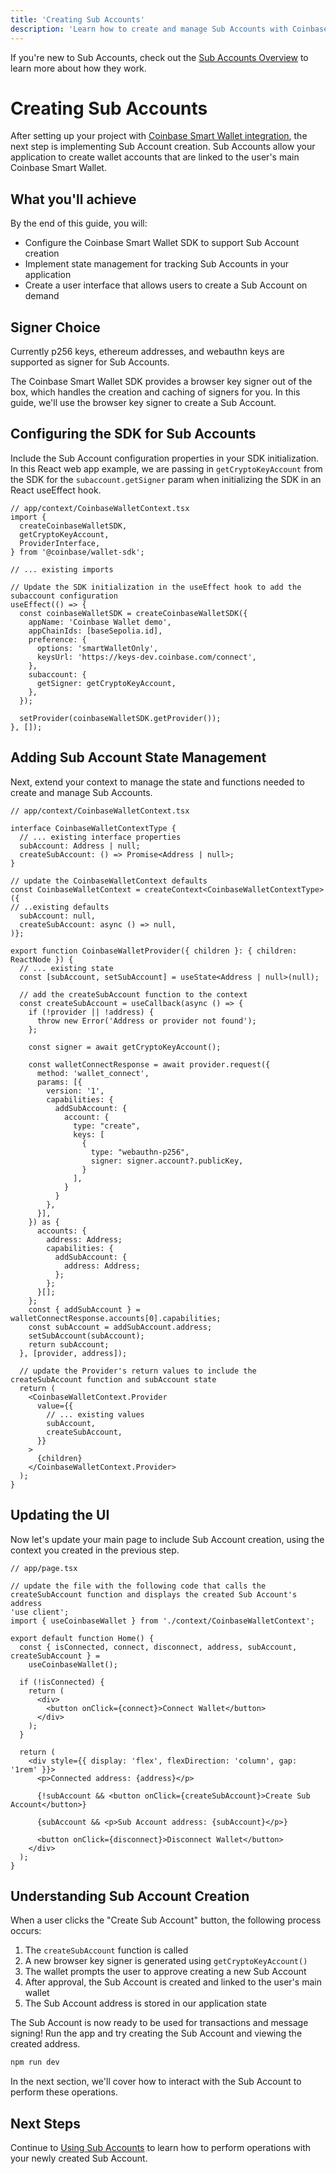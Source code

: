 ```yaml
---
title: 'Creating Sub Accounts'
description: 'Learn how to create and manage Sub Accounts with Coinbase Smart Wallet'
---
```


If you're new to Sub Accounts, check out the [Sub Accounts Overview](/identity/smart-wallet/guides/sub-accounts/overview) to learn more about how they work.

# Creating Sub Accounts

After setting up your project with [Coinbase Smart Wallet integration](/identity/smart-wallet/guides/sub-accounts/setup), the next step is implementing Sub Account creation. Sub Accounts allow your application to create wallet accounts that are linked to the user's main Coinbase Smart Wallet.

## What you'll achieve

By the end of this guide, you will:

- Configure the Coinbase Smart Wallet SDK to support Sub Account creation
- Implement state management for tracking Sub Accounts in your application
- Create a user interface that allows users to create a Sub Account on demand

## Signer Choice

Currently p256 keys, ethereum addresses, and webauthn keys are supported as signer for Sub Accounts.

The Coinbase Smart Wallet SDK provides a browser key signer out of the box, which handles the creation and caching of signers for you. In this guide, we'll use the browser key signer to create a Sub Account.

## Configuring the SDK for Sub Accounts

Include the Sub Account configuration properties in your SDK initialization. In this React web app example, we are passing in `getCryptoKeyAccount` from the SDK for the `subaccount.getSigner` param when initializing the SDK in an React useEffect hook.

```tsx
// app/context/CoinbaseWalletContext.tsx
import {
  createCoinbaseWalletSDK,
  getCryptoKeyAccount,
  ProviderInterface,
} from '@coinbase/wallet-sdk';

// ... existing imports

// Update the SDK initialization in the useEffect hook to add the subaccount configuration
useEffect(() => {
  const coinbaseWalletSDK = createCoinbaseWalletSDK({
    appName: 'Coinbase Wallet demo',
    appChainIds: [baseSepolia.id],
    preference: {
      options: 'smartWalletOnly',
      keysUrl: 'https://keys-dev.coinbase.com/connect',
    },
    subaccount: {
      getSigner: getCryptoKeyAccount,
    },
  });

  setProvider(coinbaseWalletSDK.getProvider());
}, []);
```

## Adding Sub Account State Management

Next, extend your context to manage the state and functions needed to create and manage Sub Accounts.

```tsx
// app/context/CoinbaseWalletContext.tsx

interface CoinbaseWalletContextType {
  // ... existing interface properties
  subAccount: Address | null;
  createSubAccount: () => Promise<Address | null>;
}

// update the CoinbaseWalletContext defaults
const CoinbaseWalletContext = createContext<CoinbaseWalletContextType>({
// ..existing defaults
  subAccount: null,
  createSubAccount: async () => null,
)};

export function CoinbaseWalletProvider({ children }: { children: ReactNode }) {
  // ... existing state
  const [subAccount, setSubAccount] = useState<Address | null>(null);

  // add the createSubAccount function to the context
  const createSubAccount = useCallback(async () => {
    if (!provider || !address) {
      throw new Error('Address or provider not found');
    };

    const signer = await getCryptoKeyAccount();

    const walletConnectResponse = await provider.request({
      method: 'wallet_connect',
      params: [{
        version: '1',
        capabilities: {
          addSubAccount: {
            account: {
              type: "create",
              keys: [
                {
                  type: "webauthn-p256",
                  signer: signer.account?.publicKey,
                }
              ],
            }
          }
        },
      }],
    }) as {
      accounts: {
        address: Address;
        capabilities: {
          addSubAccount: {
            address: Address;
          };
        };
      }[];
    };
    const { addSubAccount } = walletConnectResponse.accounts[0].capabilities;
    const subAccount = addSubAccount.address;
    setSubAccount(subAccount);
    return subAccount;
  }, [provider, address]);

  // update the Provider's return values to include the createSubAccount function and subAccount state
  return (
    <CoinbaseWalletContext.Provider
      value={{
        // ... existing values
        subAccount,
        createSubAccount,
      }}
    >
      {children}
    </CoinbaseWalletContext.Provider>
  );
}
```

## Updating the UI

Now let's update your main page to include Sub Account creation, using the context you created in the previous step.

```tsx
// app/page.tsx

// update the file with the following code that calls the createSubAccount function and displays the created Sub Account's address
'use client';
import { useCoinbaseWallet } from './context/CoinbaseWalletContext';

export default function Home() {
  const { isConnected, connect, disconnect, address, subAccount, createSubAccount } =
    useCoinbaseWallet();

  if (!isConnected) {
    return (
      <div>
        <button onClick={connect}>Connect Wallet</button>
      </div>
    );
  }

  return (
    <div style={{ display: 'flex', flexDirection: 'column', gap: '1rem' }}>
      <p>Connected address: {address}</p>

      {!subAccount && <button onClick={createSubAccount}>Create Sub Account</button>}

      {subAccount && <p>Sub Account address: {subAccount}</p>}

      <button onClick={disconnect}>Disconnect Wallet</button>
    </div>
  );
}
```

## Understanding Sub Account Creation

When a user clicks the "Create Sub Account" button, the following process occurs:

1. The `createSubAccount` function is called
2. A new browser key signer is generated using `getCryptoKeyAccount()`
3. The wallet prompts the user to approve creating a new Sub Account
4. After approval, the Sub Account is created and linked to the user's main wallet
5. The Sub Account address is stored in our application state

The Sub Account is now ready to be used for transactions and message signing! Run the app and try creating the Sub Account and viewing the created address.

```bash
npm run dev
```

In the next section, we'll cover how to interact with the Sub Account to perform these operations.

## Next Steps

Continue to [Using Sub Accounts](/identity/smart-wallet/guides/sub-accounts/using-sub-accounts) to learn how to perform operations with your newly created Sub Account.
